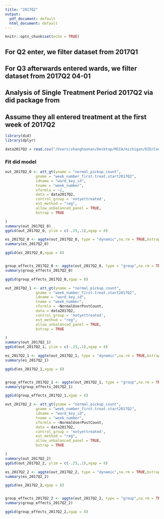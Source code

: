 ```yaml
---
title: "2017Q2"
output:
  pdf_document: default
  html_document: default
---
```


```r
knitr::opts_chunk$set(echo = TRUE)
```



## For Q2 enter, we filter dataset from 2017Q1
## For Q3 afterwards entered wards, we filter dataset from 2017Q2 04-01
## Analysis of Single Treatment Period 2017Q2 via did package from
## Assume they all entered treatment at the first week of 2017Q2

```r
library(did)
library(dplyr)

data2017Q2 = read.csv("/Users/zhanghaonan/Desktop/MSIA/michigan/DID/Code/DiD_/0323DiD_2017Q2.csv")


```

### Fit did model

```r


out_2017Q2_0 <- att_gt(yname = "normal_pickup_count",
              gname = "week_number_first.treat.start2017Q2",
              idname = "ward_key_id",
              tname = "week_number",
              xformla = ~1,
              data = data2017Q2,
              control_group = 'notyettreated',
              est_method = "reg",
              allow_unbalanced_panel = TRUE,
              bstrap = TRUE

)
summary(out_2017Q2_0)
ggdid(out_2017Q2_0, ylim = c(-.25,.1),xgap = 8)

es_2017Q2_0 <- aggte(out_2017Q2_0, type = "dynamic",na.rm = TRUE,bstrap = TRUE,cband = TRUE)
summary(es_2017Q2_0)

ggdid(es_2017Q2_0,xgap = 8)


group_effects_2017Q2_0 <- aggte(out_2017Q2_0, type = "group",na.rm = TRUE)
summary(group_effects_2017Q2_0)

ggdid(group_effects_2017Q2_0,xgap = 8)

```


```r
out_2017Q2_1 <- att_gt(yname = "normal_pickup_count",
              gname = "week_number_first.treat.start2017Q2",
              idname = "ward_key_id",
              tname = "week_number",
              xformla = ~NormalUserPostCount,
              data = data2017Q2,
              control_group = 'notyettreated',
              est_method = "reg",
              allow_unbalanced_panel = TRUE,
              bstrap = TRUE

)
summary(out_2017Q2_1)
ggdid(out_2017Q2_1, ylim = c(-.25,.1),xgap = 8)

es_2017Q2_1 <- aggte(out_2017Q2_1, type = "dynamic",na.rm = TRUE,bstrap = TRUE,cband = TRUE)
summary(es_2017Q2_1)

ggdid(es_2017Q2_1,xgap = 8)


group_effects_2017Q2_1 <- aggte(out_2017Q2_1, type = "group",na.rm = TRUE)
summary(group_effects_2017Q2_1)

ggdid(group_effects_2017Q2_1,xgap = 8)

```


```r
out_2017Q2_2 <- att_gt(yname = "normal_pickup_count",
              gname = "week_number_first.treat.start2017Q2",
              idname = "ward_key_id",
              tname = "week_number",
              xformla = ~NormalUserPostCount,
              data = data2017Q2,
              control_group = 'notyettreated',
              est_method = "reg",
              allow_unbalanced_panel = TRUE,
              bstrap = TRUE

)
summary(out_2017Q2_2)
ggdid(out_2017Q2_2, ylim = c(-.25,.1),xgap = 8)

es_2017Q2_2 <- aggte(out_2017Q2_2, type = "dynamic",na.rm = TRUE,bstrap = TRUE,cband = TRUE)
summary(es_2017Q2_2)

ggdid(es_2017Q2_2,xgap = 8)


group_effects_2017Q2_2 <- aggte(out_2017Q2_2, type = "group",na.rm = TRUE)
summary(group_effects_2017Q2_2)

ggdid(group_effects_2017Q2_2,xgap = 8)

```




